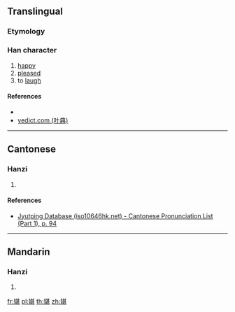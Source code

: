 ==Translingual==

===Etymology===
{{Han etym}}

===Han character===
{{Han char|rn=38|rad=女|as=09|sn=12|four=|canj=VTMV|ids=⿰女甚}}

# [[happy]]
# [[pleased]]
# to [[laugh]]

====References====
* {{Han ref|kx=0266.180|dkj=06479|dj=0533.230|hdz=21063.160|uh=5A85|ud=23173}}
* [http://yedict.com/htm/5A/5A85.htm yedict.com (叶典)]

----

==Cantonese==

===Hanzi===
{{yue-hanzi|jyut=[[daam1]]|y=daam1}}

# {{defn|lang=yue|sort=女09}}

====References====
* [http://www.iso10646hk.net/jp/document/download.jsp Jyutping Database (iso10646hk.net) - Cantonese Pronunciation List (Part 1), p. 94]

----

==Mandarin==

===Hanzi===
{{cmn-hanzi|pin=[[dān]] ([[dan1]])|wg=tan<sup>1</sup>}}

# {{defn|lang=cmn|sort=女09}}

[[fr:媅]]
[[pl:媅]]
[[th:媅]]
[[zh:媅]]